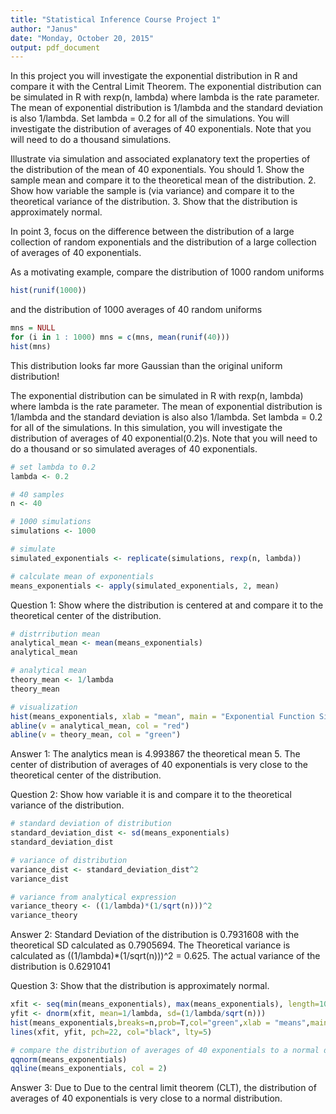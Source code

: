 ```yaml
---
title: "Statistical Inference Course Project 1"
author: "Janus"
date: "Monday, October 20, 2015"
output: pdf_document
---
```


In this project you will investigate the exponential distribution in R and compare it with the Central Limit Theorem. The exponential distribution can be simulated in R with rexp(n, lambda) where lambda is the rate parameter. The mean of exponential distribution is 1/lambda and the standard deviation is also 1/lambda. Set lambda = 0.2 for all of the simulations. You will investigate the distribution of averages of 40 exponentials. Note that you will need to do a thousand simulations.

Illustrate via simulation and associated explanatory text the properties of the distribution of the mean of 40 exponentials.  You should
1. Show the sample mean and compare it to the theoretical mean of the distribution.
2. Show how variable the sample is (via variance) and compare it to the theoretical variance of the distribution.
3. Show that the distribution is approximately normal.

In point 3, focus on the difference between the distribution of a large collection of random exponentials and the distribution of a large collection of averages of 40 exponentials. 

As a motivating example, compare the distribution of 1000 random uniforms
```r
hist(runif(1000))
```


and the distribution of 1000 averages of 40 random uniforms

```r
mns = NULL
for (i in 1 : 1000) mns = c(mns, mean(runif(40)))
hist(mns)
```


This distribution looks far more Gaussian than the original uniform distribution!

The exponential distribution can be simulated in R with rexp(n, lambda) where lambda is the rate parameter. The mean of exponential distribution is 1/lambda and the standard deviation is also also 1/lambda. Set lambda = 0.2 for all of the simulations. In this simulation, you will investigate the distribution of averages of 40 exponential(0.2)s. Note that you will need to do a thousand or so simulated averages of 40 exponentials.

```r
# set lambda to 0.2
lambda <- 0.2

# 40 samples
n <- 40

# 1000 simulations
simulations <- 1000

# simulate
simulated_exponentials <- replicate(simulations, rexp(n, lambda))

# calculate mean of exponentials
means_exponentials <- apply(simulated_exponentials, 2, mean)
```


Question 1:
Show where the distribution is centered at and compare it to the theoretical center of the distribution.

```r
# distrribution mean
analytical_mean <- mean(means_exponentials)
analytical_mean
```

```r
# analytical mean
theory_mean <- 1/lambda
theory_mean
```


```r
# visualization
hist(means_exponentials, xlab = "mean", main = "Exponential Function Simulations")
abline(v = analytical_mean, col = "red")
abline(v = theory_mean, col = "green")
```



Answer 1:
The analytics mean is 4.993867 the theoretical mean 5. The center of distribution of averages of 40 exponentials is very close to the theoretical center of the distribution.

Question 2:
Show how variable it is and compare it to the theoretical variance of the distribution.
```r
# standard deviation of distribution
standard_deviation_dist <- sd(means_exponentials)
standard_deviation_dist
```


```r
# variance of distribution
variance_dist <- standard_deviation_dist^2
variance_dist
```


```r
# variance from analytical expression
variance_theory <- ((1/lambda)*(1/sqrt(n)))^2
variance_theory
```


Answer 2:
Standard Deviation of the distribution is 0.7931608 with the theoretical SD calculated as 0.7905694. The Theoretical variance is calculated as ((1/lambda)*(1/sqrt(n)))^2 = 0.625. The actual variance of the distribution is 0.6291041

Question 3:
Show that the distribution is approximately normal.

```r
xfit <- seq(min(means_exponentials), max(means_exponentials), length=100)
yfit <- dnorm(xfit, mean=1/lambda, sd=(1/lambda/sqrt(n)))
hist(means_exponentials,breaks=n,prob=T,col="green",xlab = "means",main="Density of means",ylab="density")
lines(xfit, yfit, pch=22, col="black", lty=5)
```


```r
# compare the distribution of averages of 40 exponentials to a normal distribution
qqnorm(means_exponentials)
qqline(means_exponentials, col = 2)
```


Answer 3:
Due to Due to the central limit theorem (CLT), the distribution of averages of 40 exponentials is very close to a normal distribution.
